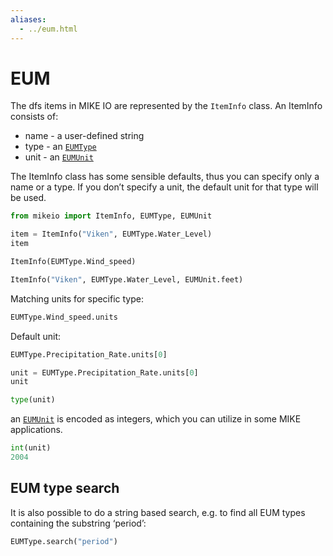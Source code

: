 ```yaml
---
aliases:
  - ../eum.html
---
```


# EUM

The dfs items in MIKE IO are represented by the `ItemInfo` class. 
An ItemInfo consists of:

* name - a user-defined string 
* type - an [`EUMType`](`mikeio.EUMType`) 
* unit - an [`EUMUnit`](`mikeio.EUMUnit`)

The ItemInfo class has some sensible defaults, thus you can specify only a name or a type. If you don't specify a unit, the default unit for that type will be used.

```python
from mikeio import ItemInfo, EUMType, EUMUnit

item = ItemInfo("Viken", EUMType.Water_Level)
item
```

```python
ItemInfo(EUMType.Wind_speed)
```

```python
ItemInfo("Viken", EUMType.Water_Level, EUMUnit.feet)
```

Matching units for specific type:
```python
EUMType.Wind_speed.units
```

Default unit:
```python
EUMType.Precipitation_Rate.units[0]
```

```python
unit = EUMType.Precipitation_Rate.units[0]
unit
```

```python
type(unit)
```

an [`EUMUnit`](`mikeio.EUMUnit`) is encoded as integers, which you can utilize in some MIKE applications.

```python
int(unit)
2004
```

## EUM type search

It is also possible to do a string based search, e.g. to find all EUM types containing the substring 'period':

```python
EUMType.search("period")
```


